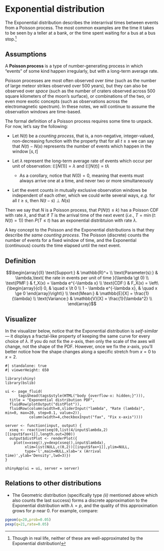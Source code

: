 # Exponential distribution {#dist-exponential}

The Exponential distribution describes the interarrival times between events from a Poisson process. The most common examples are the time it takes to be seen by a teller at a bank, or the time spent waiting for a bus at a bus stop.^[Though in real life, neither of these are well-approximated by the Exponential distribution!]

## Assumptions

A **Poisson process** is a type of number-generating process in which "events" of some kind happen irregularly, but with a long-term average rate.

Poisson processes are most often observed over *time* (such as the number of large meteor strikes observed over 500 years), but they can also be observed over *space* (such as the number of craters observed across 500 square kilometers of the moon's surface), or combinations of the two, or even more exotic concepts (such as observations across the electromagnetic spectrum). In these notes, we will continue to assume the observation windows are time-based.

The formal definition of a Poisson process requires some time to unpack.  For now, let's say the following:

* Let $N(t)$ be a *counting process*, that is, a non-negative, integer-valued, non-decreasing function with the property that for all $t \ge s$ we can say that $N(t) - N(s)$ represents the number of events which happen in the window $[s,t]$

* Let $\lambda$ represent the long-term average rate of events which occur per unit of observation: $\mathbb{E}[N(1)] = \lambda$ and $\mathbb{E}[N(t)] = t\lambda$

  - As a corollary, notice that $N(0) = 0$, meaning that events must always arrive one at a time, and never two or more simultaneously

* Let the event counts in mutually exclusive observation windows be independent of each other, which we could write several ways, *e.g.* for all $t \ge s$, then $N(t - s) \perp N(s)$

Then we say that $N$ is a Poisson process, that $P(N(t) \le k)$ has a Poisson CDF with rate $\lambda$, and that if $T$ is the arrival time of the next event (*i.e.*, $T = \min(t: \,N(t)=1)$) then $P(T \le t)$ has an exponential distribtuion with rate $\lambda$.

A key concept to the Poisson and the Exponential distributions is that they describe *the same counting process*. The Poisson (discrete) counts the number of events for a fixed window of time, and the Exponential (continuous) counts the time elapsed until the next event.

## Definition

$$\begin{array}{ll}
  \text{Support:} & \mathbb{R}^+ \\
  \text{Parameter(s):} & \lambda,\text{ the rate in events per unit of time }(\lambda \gt 0) \\
  \text{PMF:} & f_X(x) = \lambda e^{-\lambda x} \\
  \text{CDF:} & F_X(x) = \left\{\begin{array}{cl} 0, & \quad x \lt 0 \\ 1 - \lambda e^{-\lambda x}, & \quad x \ge 0 \end{array}\right\} \\
  \text{Mean:} & \mathbb{E}[X] = \frac{1}{\lambda} \\
  \text{Variance:} & \mathbb{V}[X] = \frac{1}{\lambda^2} \\
\end{array}$$

## Visualizer

In the visualizer below, notice that the Exponential distribution is *self-similar* --- it displays a fractal-like property of keeping the same curve for every choice of $\lambda$. If you do not fix the *x*-axis, then only the scale of the axes will change, not the shape of the PDF. However, once we fix the *x*-axis, you'll better notice how the shape changes along a specific stretch from $x=0$ to $x=2$.

```shinylive-r
#| standalone: true
#| viewerHeight: 650

library(shiny)
library(bslib)

ui <- page_fluid(
      tags$head(tags$style(HTML("body {overflow-x: hidden;}"))),
  title = "Exponential distribution PDF",
  fluidRow(plotOutput("distPlot")),
  fluidRow(column(width=8,sliderInput("lambda", "Rate (lambda)", min=0, max=20, step=0.1, value=2)),
           column(width=4,checkboxInput("fax", "Fix x-axis"))))

server <- function(input, output) {
  xseq <- reactive(seq(0,list(4/input$lambda,2)[[input$fax+1]],length.out=200))
  output$distPlot <- renderPlot({
    plot(x=xseq(),y=dexp(xseq(),input$lambda),
         xlim=list(NULL,c(0,2))[[input$fax+1]],ylim=NULL,
         type='l',main=NULL,xlab='x (Arrival time)',ylab='Density',lwd=3)})
}

shinyApp(ui = ui, server = server)
```
 
## Relations to other distributions
    
 * The Geometric distribution (specifically type *(ii)* mentioned above which also counts the last success) forms a discrete approximation to the Exponential distribution with $\lambda = p$, and the quality of this approximation grows for $p$ near 0. For example, compare:
 
```r
pgeom(q=20,prob=0.05)
pexp(q=21,rate=0.05)
```